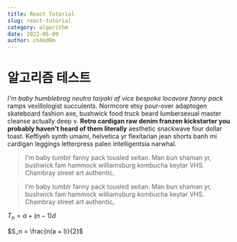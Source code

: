 ```yaml
---
title: React Tutorial
slug: react-tutorial
category: algorithm
date: 2022-05-09
author: ch4md0m
---
```


# 알고리즘 테스트

_I'm baby humblebrag neutra taiyaki af vice bespoke locavore fanny pack_ ramps vexillologist succulents. Normcore etsy pour-over adaptogen skateboard fashion axe, bushwick food truck beard lumbersexual master cleanse actually deep v. **Retro cardigan raw denim franzen kickstarter you probably haven't heard of them literally** aesthetic snackwave four dollar toast. Keffiyeh synth umami, helvetica yr flexitarian jean shorts banh mi cardigan leggings letterpress paleo intelligentsia narwhal.

> I'm baby tumblr fanny pack tousled seitan. Man bun shaman yr, bushwick fam
> hammock williamsburg kombucha keytar VHS. Chambray street art authentic,

> I'm baby tumblr fanny pack tousled seitan. Man bun shaman yr, bushwick fam
> hammock williamsburg kombucha keytar VHS. Chambray street art authentic,

$T_n = a + (n-1)d$

$S_n = \frac{n(a + l)}{2}$
